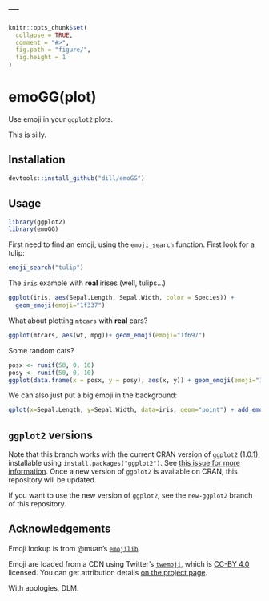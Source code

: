 ---
---

<!-- README.md is generated from README.Rmd. Please edit that file -->

```r
knitr::opts_chunk$set(
  collapse = TRUE,
  comment = "#>",
  fig.path = "figure/",
  fig.height = 1
)
```

# emoGG(plot)

Use emoji in your `ggplot2` plots.

This is silly.

## Installation

```r
devtools::install_github("dill/emoGG")
```

## Usage

```r
library(ggplot2)
library(emoGG)
```

First need to find an emoji, using the `emoji_search` function. First look for a tulip:

```r
emoji_search("tulip")
```

The `iris` example with **real** irises (well, tulips...)

```r
ggplot(iris, aes(Sepal.Length, Sepal.Width, color = Species)) +
  geom_emoji(emoji="1f337")
```

What about plotting `mtcars` with **real** cars?

```r
ggplot(mtcars, aes(wt, mpg))+ geom_emoji(emoji="1f697")
```

Some random cats?

```r
posx <- runif(50, 0, 10)
posy <- runif(50, 0, 10)
ggplot(data.frame(x = posx, y = posy), aes(x, y)) + geom_emoji(emoji="1f63b")
```

We can also just put a big emoji in the background:

```r
qplot(x=Sepal.Length, y=Sepal.Width, data=iris, geom="point") + add_emoji(emoji="1f337")
```

## `ggplot2` versions

Note that this branch works with the current CRAN version of `ggplot2` (1.0.1), installable using `install.packages("ggplot2")`. See [this issue for more information](https://github.com/dill/emoGG/issues/3). Once a new version of `ggplot2` is available on CRAN, this repository will be updated.

If you want to use the new version of `ggplot2`, see the `new-ggplot2` branch of this repository.

## Acknowledgements

Emoji lookup is from @muan's [`emojilib`](https://github.com/muan/emojilib).

Emoji are loaded from a CDN using Twitter's [`twemoji`](https://github.com/twitter/twemoji), which is [CC-BY 4.0](https://creativecommons.org/licenses/by/4.0/) licensed. You can get attribution details [on the project page](https://github.com/twitter/twemoji#attribution-requirements).

With apologies, DLM.
